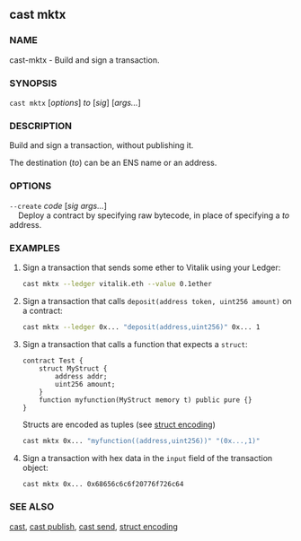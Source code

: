 
## cast mktx

### NAME

cast-mktx - Build and sign a transaction.

### SYNOPSIS

`cast mktx` [*options*] _to_ [*sig*] [*args...*]

### DESCRIPTION

Build and sign a transaction, without publishing it.

The destination (_to_) can be an ENS name or an address.

<SigDescription />

### OPTIONS

<TransactionOptions />

`--create` _code_ [*sig* *args...*]  
&nbsp;&nbsp;&nbsp;&nbsp;Deploy a contract by specifying raw bytecode, in place of specifying a _to_ address.

<WalletOptionsRaw />

<WalletOptionsKeystore />

<WalletOptionsHardware />

<RpcOptions />

<EtherscanOptions />

<CommonOptions />

### EXAMPLES

1. Sign a transaction that sends some ether to Vitalik using your Ledger:

   ```sh
   cast mktx --ledger vitalik.eth --value 0.1ether
   ```

2. Sign a transaction that calls `deposit(address token, uint256 amount)` on a contract:

   ```sh
   cast mktx --ledger 0x... "deposit(address,uint256)" 0x... 1
   ```

3. Sign a transaction that calls a function that expects a `struct`:

   ```solidity
   contract Test {
       struct MyStruct {
           address addr;
           uint256 amount;
       }
       function myfunction(MyStruct memory t) public pure {}
   }
   ```

   Structs are encoded as tuples (see [struct encoding](../../misc/struct-encoding.md))

   ```sh
   cast mktx 0x... "myfunction((address,uint256))" "(0x...,1)"
   ```

4. Sign a transaction with hex data in the `input` field of the transaction object:
   ```sh
   cast mktx 0x... 0x68656c6c6f20776f726c64
   ```

### SEE ALSO

[cast](./cast.md), [cast publish](./cast-publish.md), [cast send](./cast-send.md), [struct encoding](../../misc/struct-encoding.md)
